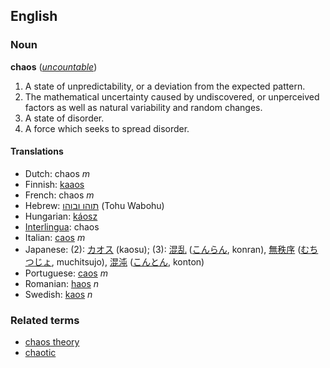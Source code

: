 == English ==
=== Noun ===
'''chaos''' (''[[uncountable]]'')

#A state of unpredictability, or a deviation from the expected pattern.
#The mathematical uncertainty caused by undiscovered, or unperceived factors as well as natural variability and random changes.
#A state of disorder.
#A force which seeks to spread disorder.

==== Translations ====
*Dutch: chaos ''m''
*Finnish: [[kaaos]]
*French: chaos ''m''
*Hebrew: [[תוהו ובוהו]] (Tohu Wabohu)
*Hungarian: [[káosz]]
*[[Interlingua]]: chaos
*Italian: [[caos#Italian|caos]] ''m''
*Japanese: (2): [[カオス]] (kaosu); (3): [[混乱]] ([[こんらん]], konran), [[無秩序]] ([[むちつじょ]], muchitsujo), [[混沌]] ([[こんとん]], konton)
*Portuguese: [[caos#Portuguese|caos]] ''m''
*Romanian: [[haos]] ''n''
*Swedish: [[kaos]] ''n''

===Related terms===
*[[chaos theory]]
*[[chaotic]]